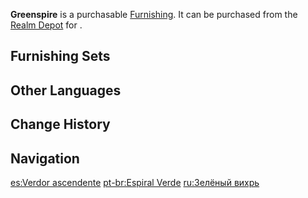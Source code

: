 {{Furnishing Infobox
|id             = 372323
|image          = Item Greenspire.png
|category       = Landform
|subcategory    = Tree
|quality        = 3
|adeptal_energy = 20
|load           = 100
|reduced_load   = 100
|description    = A tall arbor with unique crown that resembles leaping verdant flame.<br />It is said that [[Yoimiya|the Queen of the Summer Festival]] herself received inspiration upon hearing how the children described this plant, working on light green fireworks. Perhaps it is just a coincidence, but the ore that can be found near this species can be ground down to make verdant flames rocket into the sky.
|mention        = Yoimiya
|source1        = [[Realm Depot]]
}}
'''Greenspire''' is a purchasable [[Furnishing]]. It can be purchased from the [[Realm Depot]] for {{Item|Realm Currency|30|x=80}}.

==Furnishing Sets==
{{Craft Usage}}

==Other Languages==
{{Other Languages
|en      = Greenspire
|zhs     = 浅葱上旋
|zhs_rm  = Qiǎn Cōng Shàng Xuán
|zht     = 淺蔥上旋
|zht_rm  = Qiǎn Cōng Shàng Xuán
|zh_tl   = Blue-Green Rising Spiral
|ja      = 浅葱上旋
|ja_rm   = Asagi Jousen
|ja_tl   = Blue-Green Rising Spiral
|ko      = 회전 연파 교목
|ko_rm   = Hoejeon Yeonpa Gyomok
|ko_tl   = Spinning Moderate Tree
|es      = Verdor ascendente
|es_tl   = Rising Greenness
|fr      = Spirale bleu-vert
|fr_tl   = Blue-Green Spiral
|ru      = Зелёный вихрь
|ru_tl   = Green Whirlwind
|th      = ร่มเงาแห่งแมกไม้สีฟ้าอมเขียว
|th_rm   = 
|th_tl   = 
|vi      = Lửa Xanh
|vi_tl   = 
|de      = Grünzwirbel
|de_tl   = Green Twist
|id      = Tunas Hijau yang Subur
|id_tl   = Fertile Green Sapling
|pt      = Espiral Verde
|pt_tl   = 
|tr      = Yeşil Kule
|tr_tl   = 
|it      = Fiamma verdeggiante
|it_tl   = 
}}

==Change History==
{{Change History|2.2}}

==Navigation==
{{Furnishing Navbox|exterior}}

[[es:Verdor ascendente]]
[[pt-br:Espiral Verde]]
[[ru:Зелёный вихрь]]